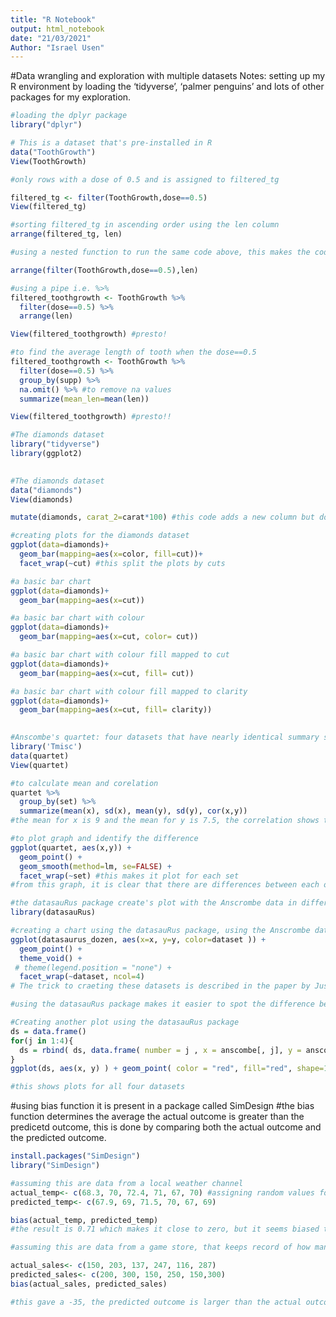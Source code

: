 ---
title: "R Notebook"
output: html_notebook
date: "21/03/2021"
Author: "Israel Usen"
---

#Data wrangling and exploration with multiple datasets
Notes: setting up my R environment by loading the 'tidyverse', 'palmer penguins' and lots of other packages for my exploration.

```{r}
#loading the dplyr package
library("dplyr")
```


```{r}
# This is a dataset that's pre-installed in R
data("ToothGrowth")
View(ToothGrowth)

```

```{r}
#only rows with a dose of 0.5 and is assigned to filtered_tg

filtered_tg <- filter(ToothGrowth,dose==0.5)
View(filtered_tg)
```

```{r}
#sorting filtered_tg in ascending order using the len column
arrange(filtered_tg, len)
```

```{r}
#using a nested function to run the same code above, this makes the code to run from the inside out

arrange(filter(ToothGrowth,dose==0.5),len)

```

```{r}
#using a pipe i.e. %>% 
filtered_toothgrowth <- ToothGrowth %>% 
  filter(dose==0.5) %>% 
  arrange(len)

View(filtered_toothgrowth) #presto!

```

```{r}
#to find the average length of tooth when the dose==0.5
filtered_toothgrowth <- ToothGrowth %>% 
  filter(dose==0.5) %>% 
  group_by(supp) %>% 
  na.omit() %>% #to remove na values
  summarize(mean_len=mean(len))

View(filtered_toothgrowth) #presto!!
```

```{r}
#The diamonds dataset
library("tidyverse")
library(ggplot2)
 
```

```{r}
#The diamonds dataset
data("diamonds")
View(diamonds)
```

```{r}
mutate(diamonds, carat_2=carat*100) #this code adds a new column but doesn't affect the original dataframe
```

```{r}
#creating plots for the diamonds dataset
ggplot(data=diamonds)+
  geom_bar(mapping=aes(x=color, fill=cut))+
  facet_wrap(~cut) #this split the plots by cuts
```

```{r}
#a basic bar chart
ggplot(data=diamonds)+
  geom_bar(mapping=aes(x=cut))
```

```{r}
#a basic bar chart with colour 
ggplot(data=diamonds)+
  geom_bar(mapping=aes(x=cut, color= cut))
```

```{r}
#a basic bar chart with colour fill mapped to cut
ggplot(data=diamonds)+
  geom_bar(mapping=aes(x=cut, fill= cut))
```

```{r}
#a basic bar chart with colour fill mapped to clarity
ggplot(data=diamonds)+
  geom_bar(mapping=aes(x=cut, fill= clarity))
  
```

```{r}
#Anscombe's quartet: four datasets that have nearly identical summary statistics
library('Tmisc')
data(quartet)
View(quartet)
```

```{r}
#to calculate mean and corelation 
quartet %>% 
  group_by(set) %>% 
  summarize(mean(x), sd(x), mean(y), sd(y), cor(x,y))
#the mean for x is 9 and the mean for y is 7.5, the correlation shows that this data is identical, which can be misleading
```

```{r}
#to plot graph and identify the difference
ggplot(quartet, aes(x,y)) +
  geom_point() +
  geom_smooth(method=lm, se=FALSE) +
  facet_wrap(~set) #this makes it plot for each set
#from this graph, it is clear that there are differences between each of the sets.
```

```{r}
#the datasauRus package create's plot with the Anscrombe data in different shapes
library(datasauRus)

```

```{r}

#creating a chart using the datasauRus package, using the Anscrombe dataset
ggplot(datasaurus_dozen, aes(x=x, y=y, color=dataset )) +
  geom_point() +
  theme_void() +
 # theme(legend.position = "none") +
  facet_wrap(~dataset, ncol=4)
# The trick to craeting these datasets is described in the paper by Justin Matejka and George Fitzmaurice "Same Stats, Different Graphs"

#using the datasauRus package makes it easier to spot the difference between all the datasets
```

```{r}
#Creating another plot using the datasauRus package
ds = data.frame()
for(j in 1:4){
  ds = rbind( ds, data.frame( number = j , x = anscombe[, j], y = anscombe[,j+4]))
}
ggplot(ds, aes(x, y) ) + geom_point( color = "red", fill="red", shape=17) + facet_wrap(~number)

#this shows plots for all four datasets
```


#using bias function it is present in a package called SimDesign
#the bias function determines the average the actual outcome is greater than the predicetd outcome, this is done by comparing both the actual outcome and the predicted outcome.

```{r}
install.packages("SimDesign")
library("SimDesign")
```

```{r}
#assuming this are data from a local weather channel
actual_temp<- c(68.3, 70, 72.4, 71, 67, 70) #assigning random values for sample test
predicted_temp<- c(67.9, 69, 71.5, 70, 67, 69)

bias(actual_temp, predicted_temp)
#the result is 0.71 which makes it close to zero, but it seems biased towards lower temperatures this isn't as accurate as it should be.
```

```{r}
#assuming this are data from a game store, that keeps record of how many games they sell on release day

actual_sales<- c(150, 203, 137, 247, 116, 287)
predicted_sales<- c(200, 300, 150, 250, 150,300)
bias(actual_sales, predicted_sales)

#this gave a -35, the predicted outcome is larger than the actual outcome, this means that they may have been ordering too much stocks for release days.
```



